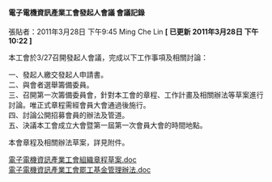 #### 電子電機資訊產業工會發起人會議 會議記錄

張貼者：2011年3月28日 下午9:45 Ming Che Lin   **[ 已更新 2011年3月28日 下午10:22 ]**

本工會於3/27召開發起人會議，完成以下工作事項及相關討論：

一、發起人繳交發起人申請書。  
二、與會者選舉籌備委員。  
三、召開第一次籌備委員會，針對本工會的章程、工作計畫及相關辦法等草案進行討論。唯正式章程需經會員大會通過後施行。  
四、討論公開招募會員的辦法及管道。  
五、決議本工會成立大會暨第一屆第一次會員大會的時間地點。  

本會章程及相關辦法草案，詳見附件。

[電子電機資訊產業工會組織章程草案.doc](https://docs.google.com/viewer?a=v&pid=sites&srcid=ZGVmYXVsdGRvbWFpbnxzY2lwbGFyfGd4OjE0MGFhNTdjYWQ3NTBjNzU)  
[電子電機資訊產業工會罷工基金管理辦法.doc](https://docs.google.com/viewer?a=v&pid=sites&srcid=ZGVmYXVsdGRvbWFpbnxzY2lwbGFyfGd4OjU3OGZkZDA0NTBjNmQ0MzE)
